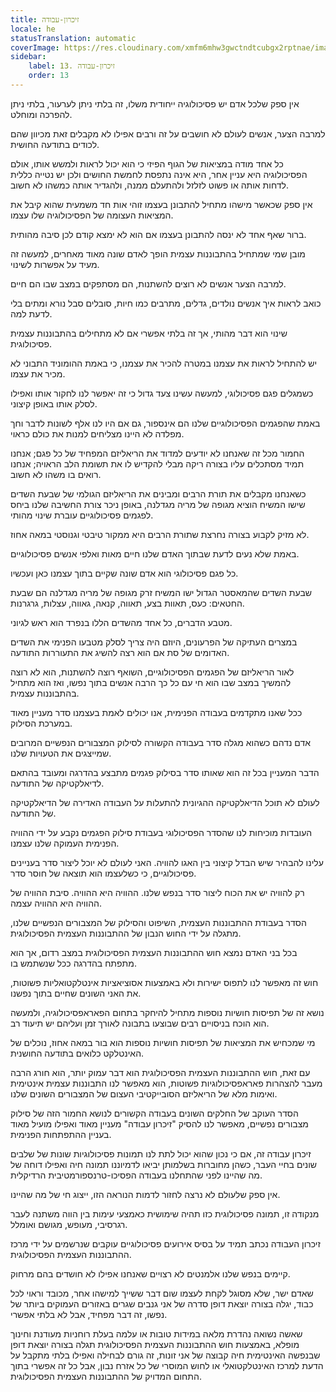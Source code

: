 ```yaml
---
title: זיכרון-עבודה
locale: he
statusTranslation: automatic
coverImage: https://res.cloudinary.com/xmfm6mhw3gwctndtcubgx2rptnae/image/upload/v1741354419/small_cover_la_gran_rebelion_28716e29d2.webp
sidebar:
    label: 13. זיכרון-עבודה
    order: 13
---
```

אין ספק שלכל אדם יש פסיכולוגיה ייחודית משלו, זה בלתי ניתן לערעור, בלתי ניתן להפרכה ומוחלט.

למרבה הצער, אנשים לעולם לא חושבים על זה ורבים אפילו לא מקבלים זאת מכיוון שהם לכודים בתודעה החושית.

כל אחד מודה במציאות של הגוף הפיזי כי הוא יכול לראות ולמשש אותו, אולם הפסיכולוגיה היא עניין אחר, היא אינה נתפסת לחמשת החושים ולכן יש נטייה כללית לדחות אותה או פשוט לזלזל ולהתעלם ממנה, ולהגדיר אותה כמשהו לא חשוב.

אין ספק שכאשר מישהו מתחיל להתבונן בעצמו זוהי אות חד משמעית שהוא קיבל את המציאות העצומה של הפסיכולוגיה שלו עצמו.

ברור שאף אחד לא ינסה להתבונן בעצמו אם הוא לא ימצא קודם לכן סיבה מהותית.

מובן שמי שמתחיל בהתבוננות עצמית הופך לאדם שונה מאוד מאחרים, למעשה זה מעיד על אפשרות לשינוי.

למרבה הצער אנשים לא רוצים להשתנות, הם מסתפקים במצב שבו הם חיים.

כואב לראות איך אנשים נולדים, גדלים, מתרבים כמו חיות, סובלים סבל נורא ומתים בלי לדעת למה.

שינוי הוא דבר מהותי, אך זה בלתי אפשרי אם לא מתחילים בהתבוננות עצמית פסיכולוגית.

יש להתחיל לראות את עצמנו במטרה להכיר את עצמנו, כי באמת ההומוניד התבוני לא מכיר את עצמו.

כשמגלים פגם פסיכולוגי, למעשה עשינו צעד גדול כי זה יאפשר לנו לחקור אותו ואפילו לסלק אותו באופן קיצוני.

באמת שהפגמים הפסיכולוגיים שלנו הם אינספור, גם אם היו לנו אלף לשונות לדבר וחך מפלדה לא היינו מצליחים למנות את כולם כראוי.

החמור מכל זה שאנחנו לא יודעים למדוד את הריאליזם המפחיד של כל פגם; אנחנו תמיד מסתכלים עליו בצורה ריקה מבלי להקדיש לו את תשומת הלב הראויה; אנחנו רואים בו משהו לא חשוב.

כשאנחנו מקבלים את תורת הרבים ומבינים את הריאליזם הגולמי של שבעת השדים שישו המשיח הוציא מגופה של מריה מגדלנה, באופן ניכר צורת החשיבה שלנו ביחס לפגמים פסיכולוגיים עוברת שינוי מהותי.

לא מזיק לקבוע בצורה נחרצת שתורת הרבים היא ממקור טיבטי וגנוסטי במאה אחוז.

באמת שלא נעים לדעת שבתוך האדם שלנו חיים מאות ואלפי אנשים פסיכולוגיים.

כל פגם פסיכולוגי הוא אדם שונה שקיים בתוך עצמנו כאן ועכשיו.

שבעת השדים שהמאסטר הגדול ישו המשיח זרק מגופה של מריה מגדלנה הם שבעת החטאים: כעס, תאוות בצע, תאווה, קנאה, גאווה, עצלות, גרגרנות.

מטבע הדברים, כל אחד מהשדים הללו בנפרד הוא ראש לגיוני.

במצרים העתיקה של הפרעונים, היוזם היה צריך לסלק מטבעו הפנימי את השדים האדומים של סת אם הוא רצה להשיג את התעוררות התודעה.

לאור הריאליזם של הפגמים הפסיכולוגיים, השואף רוצה להשתנות, הוא לא רוצה להמשיך במצב שבו הוא חי עם כל כך הרבה אנשים בתוך נפשו, ואז הוא מתחיל בהתבוננות עצמית.

ככל שאנו מתקדמים בעבודה הפנימית, אנו יכולים לאמת בעצמנו סדר מעניין מאוד במערכת הסילוק.

אדם נדהם כשהוא מגלה סדר בעבודה הקשורה לסילוק המצבורים הנפשיים המרובים שמייצגים את הטעויות שלנו.

הדבר המעניין בכל זה הוא שאותו סדר בסילוק פגמים מתבצע בהדרגה ומעובד בהתאם לדיאלקטיקה של התודעה.

לעולם לא תוכל הדיאלקטיקה ההגיונית להתעלות על העבודה האדירה של הדיאלקטיקה של התודעה.

העובדות מוכיחות לנו שהסדר הפסיכולוגי בעבודת סילוק הפגמים נקבע על ידי ההוויה הפנימית העמוקה שלנו עצמנו.

עלינו להבהיר שיש הבדל קיצוני בין האגו להוויה. האני לעולם לא יוכל ליצור סדר בעניינים פסיכולוגיים, כי כשלעצמו הוא תוצאה של חוסר סדר.

רק להוויה יש את הכוח ליצור סדר בנפש שלנו. ההוויה היא ההוויה. סיבת ההוויה של ההוויה היא ההוויה עצמה.

הסדר בעבודת ההתבוננות העצמית, השיפוט והסילוק של המצבורים הנפשיים שלנו, מתגלה על ידי החוש הנבון של ההתבוננות העצמית הפסיכולוגית.

בכל בני האדם נמצא חוש ההתבוננות העצמית הפסיכולוגית במצב רדום, אך הוא מתפתח בהדרגה ככל שנשתמש בו.

חוש זה מאפשר לנו לתפוס ישירות ולא באמצעות אסוציאציות אינטלקטואליות פשוטות, את האני השונים שחיים בתוך נפשנו.

נושא זה של תפיסות חושיות נוספות מתחיל להיחקר בתחום הפאראפסיכולוגיה, ולמעשה הוא הוכח בניסויים רבים שבוצעו בתבונה לאורך זמן ועליהם יש תיעוד רב.

מי שמכחיש את המציאות של תפיסות חושיות נוספות הוא בור במאה אחוז, נוכלים של האינטלקט כלואים בתודעה החושנית.

עם זאת, חוש ההתבוננות העצמית הפסיכולוגית הוא דבר עמוק יותר, הוא חורג הרבה מעבר להצהרות פאראפסיכולוגיות פשוטות, הוא מאפשר לנו התבוננות עצמית אינטימית ואימות מלא של הריאליזם הסובייקטיבי העצום של המצבורים השונים שלנו.

הסדר העוקב של החלקים השונים בעבודה הקשורים לנושא החמור הזה של סילוק מצבורים נפשיים, מאפשר לנו להסיק "זיכרון עבודה" מעניין מאוד ואפילו מועיל מאוד בעניין ההתפתחות הפנימית.

זיכרון עבודה זה, אם כי נכון שהוא יכול לתת לנו תמונות פסיכולוגיות שונות של שלבים שונים בחיי העבר, כשהן מחוברות בשלמותן יביאו לדמיוננו תמונה חיה ואפילו דוחה של מה שהיינו לפני שהתחלנו בעבודה הפסיכו-טרנספורמטיבית הרדיקלית.

אין ספק שלעולם לא נרצה לחזור לדמות הנוראה הזו, ייצוג חי של מה שהיינו.

מנקודה זו, תמונה פסיכולוגית כזו תהיה שימושית כאמצעי עימות בין הווה משתנה לעבר רגרסיבי, מעופש, מגושם ואומלל.

זיכרון העבודה נכתב תמיד על בסיס אירועים פסיכולוגיים עוקבים שנרשמים על ידי מרכז ההתבוננות העצמית הפסיכולוגית.

קיימים בנפש שלנו אלמנטים לא רצויים שאנחנו אפילו לא חושדים בהם מרחוק.

שאדם ישר, שלא מסוגל לקחת לעצמו שום דבר ששייך למישהו אחר, מכובד וראוי לכל כבוד, יגלה בצורה יוצאת דופן סדרה של אני גנבים שגרים באזורים העמוקים ביותר של נפשו, זה דבר מפחיד, אבל לא בלתי אפשרי.

שאשה נשואה נהדרת מלאה במידות טובות או עלמה בעלת רוחניות מעודנת וחינוך מופלא, באמצעות חוש ההתבוננות העצמית הפסיכולוגית תגלה בצורה יוצאת דופן שבנפשה האינטימית חיה קבוצה של אני זונות, זה גורם לבחילה ואפילו בלתי מתקבל על הדעת למרכז האינטלקטואלי או לחוש המוסרי של כל אזרח נבון, אבל כל זה אפשרי בתוך התחום המדויק של ההתבוננות העצמית הפסיכולוגית.

